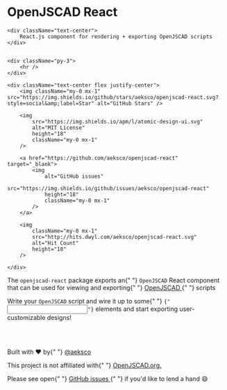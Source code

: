 
<Meta title="Docs/Intro" />

<div className="text-center">
    <h1 className="text-center">OpenJSCAD React</h1>
  
    <div className="text-center">
        React.js component for rendering + exporting OpenJSCAD scripts
    </div>


    <div className="py-3">
        <hr />
    </div>

    <div className="text-center flex justify-center">
        <img className="my-0 mx-1" src="https://img.shields.io/github/stars/aeksco/openjscad-react.svg?style=social&amp;label=Star" alt="GitHub Stars" />

        <img
            src="https://img.shields.io/apm/l/atomic-design-ui.svg"
            alt="MIT License"
            height="18"
            className="my-0 mx-1"
        />

        <a href="https://github.com/aeksco/openjscad-react" target="_blank">
            <img
                alt="GitHub issues"
                src="https://img.shields.io/github/issues/aeksco/openjscad-react"
                height="18"
                className="my-0 mx-1"
            />
        </a>

        <img
            className="my-0 mx-1"
            src="http://hits.dwyl.com/aeksco/openjscad-react.svg"
            alt="Hit Count"
            height="18"
        />

    </div>

</div>


<p className="text-center">
    <span className="text-gray-800">
        The <code>openjscad-react</code> package exports an{" "}
        <code>OpenJSCAD</code> React component that can be used for viewing and
        exporting{" "}
        <a href="https://openjscad.org" target="_blank">
            OpenJSCAD
        </a>{" "}
        scripts
    </span>
</p>

<p className="text-center">
    <span className="text-gray-800">
        Write your <code>OpenJSCAD</code> script and wire it up to some{" "}
        <code>{"<input />"}</code> elements and start exporting
        user-customizable designs!
    </span>
</p>

<br />

<div className="grid grid-cols-1 w-full">
    <Story id="demos-simple--name-plate" />
</div>

<br />

<p className="text-center">
    <span className="text-gray-600 block">
        Built with <span className="text-red-600">&#9829;</span> by{" "}
        <a href="https://twitter.com/aeksco" target="_blank">
            @aeksco
        </a>
    </span>
</p>

<p className="text-center">
    <span className="text-gray-600 block">
        This project is not affiliated with{" "}
        <a href="https://openjscad.org" target="_blank">
            OpenJSCAD.org.
        </a>
    </span>
</p>

<p className="text-center">
    <span className="text-gray-600 block">
        Please see open{" "}
        <a
            href="https://github.com/aeksco/openjscad-react/issues"
            target="_blank"
        >
            GitHub issues
        </a>{" "}
        if you'd like to lend a hand &#128516;
    </span>
</p>
